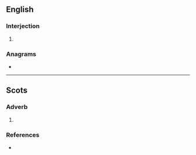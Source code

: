 ==English==

===Interjection===
{{en-interj}}

# {{pronunciation spelling of|en|alright}}

===Anagrams===
* {{anagrams|en|a=aghirtw|Hartwig}}

----

==Scots==

===Adverb===
{{sco-adv|-}}

# {{alt form|sco|a'richt}}

===References===
* {{R:DSL|pos=adv}}